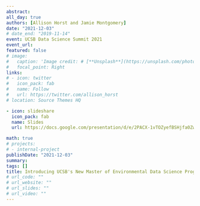 ```yaml
---
abstract:  
all_day: true
authors: [Allison Horst and Jamie Montgomery]
date: "2021-12-03"
# date_end: "2019-11-14"
event: UCSB Data Science Summit 2021
event_url: 
featured: false
# image: 
#   caption: 'Image credit: # [**Unsplash**](https://unsplash.com/photos/bzdhc5b3Bxs)'
#   focal_point: Right
links:
# - icon: twitter
#   icon_pack: fab
#   name: Follow
#   url: https://twitter.com/allison_horst
# location: Source Themes HQ

- icon: slideshare
  icon_pack: fab
  name: Slides
  url: https://docs.google.com/presentation/d/e/2PACX-1vTOZyefBSHjfa0ZwlbFrZ13z5wMZ60bw1w7qg3c45eDtZppe5xOQcBWYkAKhJdqLNO_We_KpIhLnY5N/pub?start=false&loop=false&delayms=3000

math: true
# projects:
# - internal-project
publishDate: "2021-12-03"
summary: 
tags: []
title: Introducing UCSB's New Master of Environmental Data Science Program
# url_code: ""
# url_website: ""
# url_slides: ""
# url_video: ""
---
```

